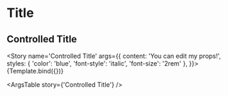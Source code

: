 

<Meta title='General/Title' component={Title} />

# Title


<Preview>
  <Story name='Title'>
    <Title>Example Title</Title>
  </Story>
</Preview>

## Controlled Title

<Story
  name='Controlled Title'
  args={{
    content: 'You can edit my props!',
    styles: { 'color': 'blue', 'font-style': 'italic', 'font-size': '2rem' },
  }}>
  {Template.bind({})}
</Story>

<ArgsTable story={'Controlled Title'} />
